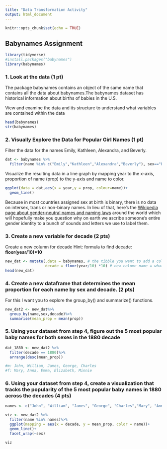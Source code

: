 ```yaml
---
title: "Data Transformation Activity"
output: html_document
---
```


```r
knitr::opts_chunk$set(echo = TRUE)
```

## Babynames Assignment

```r
library(tidyverse)
#install.packages("babynames")
library(babynames)
```

### 1. Look at the data (1 pt)

The package babynames contains an object of the same name that contains all the data about babynames.The babynames dataset has historical information about births of babies in the U.S.

View and examine the data and its structure to understand what variables are contained within the data

```r
head(babynames)
str(babynames)
```

### 2. Visually Explore the Data for Popular Girl Names (1 pt)

Filter the data for the names Emily, Kathleen, Alexandra, and Beverly.

```r
dat <- babynames %>% 
  filter(name %in% c("Emily","Kathleen","Alexandra","Beverly"), sex=="F")
```

Visualize the resulting data in a line graph by mapping year to the x-axis, proportion of name (prop) to the y-axis and name to color.

```r
ggplot(data = dat,aes(x = year,y = prop, colour=name))+
  geom_line()  
```

Because in most countries assigned sex at birth is binary, there is no data on intersex, trans or non-binary names. In lieu of that, here's the [Wikipedia page about gender-neutral names and naming laws](https://en.wikipedia.org/wiki/Unisex_name) around the world which will hopefully make you question why on earth we ascribe someone's entire gender identity to a bunch of sounds and letters we use to label them.

### 3. Create a new variable for decade (2 pts)

Create a new column for decade Hint: formula to find decade: **floor(year/10)\*10**

```r
new_dat <- mutate(.data = babynames, # the tibble you want to add a column to
                  decade = floor(year/10) *10) # new column name = what you want it to contain
head(new_dat)
```

### 4. Create a new dataframe that determines the mean proportion for each name by sex and decade. (2 pts)

For this I want you to explore the group_by() and summarize() functions.

```r
new_dat2 <- new_dat%>%
  group_by(name,sex,decade)%>%
  summarise(mean_prop = mean(prop))
```

### 5. Using your dataset from step 4, figure out the 5 most popular baby names for both sexes in the 1880 decade

```r
dat_1880 <- new_dat2 %>%
  filter(decade == 1880)%>%
  arrange(desc(mean_prop))

#m: John, William, James, George, Charles
#f: Mary, Anna, Emma, Elizabeth, Minnie

```

### 6. Using your dataset from step 4, create a visualization that tracks the popularity of the 5 most popular baby names in 1880 across the decades (4 pts)

```r
names <- c("John", "William", "James", "George", "Charles","Mary", "Anna", "Emma", "Elizabeth", "Minnie")

viz <- new_dat2 %>%
  filter(name %in% names)%>%
  ggplot(mapping = aes(x = decade, y = mean_prop, color = name))+
  geom_line()+
  facet_wrap(~sex)

viz
```
